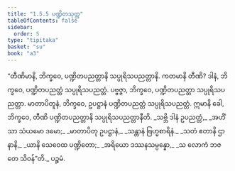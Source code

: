 ```yaml
---
title: "1.5.5 ပဏ္ဍိတသုတ္တ"
tableOfContents: false
sidebar:
  order: 5
type: "tipitaka"
basket: "su"
book: "a3"
---
```



<DynamicBreadcrumb />

<Division number="45" book="a3" e="ch" v="15" p="149">

<Paragraph number="282" book="a3">
“တီဏိမာနိ, ဘိက္ခဝေ, ပဏ္ဍိတပညတ္တာနိ သပ္ပုရိသပညတ္တာနိ. ကတမာနိ တီဏိ? ဒါနံ, ဘိက္ခဝေ, ပဏ္ဍိတပညတ္တံ သပ္ပုရိသပညတ္တံ. ပဗ္ဗဇ္ဇာ, ဘိက္ခဝေ, ပဏ္ဍိတပညတ္တာ သပ္ပုရိသပညတ္တာ. မာတာပိတူနံ, ဘိက္ခဝေ, ဥပဋ္ဌာနံ ပဏ္ဍိတပညတ္တံ သပ္ပုရိသပညတ္တံ. ဣမာနိ ခေါ, ဘိက္ခဝေ, တီဏိ ပဏ္ဍိတပညတ္တာနိ သပ္ပုရိသပညတ္တာနီတိ.
</Paragraph>

<Paragraph number="283" type="verses" book="a3">
_သဗ္ဘိ ဒါနံ ဥပညတ္တံ,_  
_အဟိံသာ သံယမော ဒမော;_  
_မာတာပိတု ဥပဋ္ဌာနံ,_  
_သန္တာနံ ဗြဟ္မစာရိနံ._  

</Paragraph>

<Paragraph number="284" type="verses" book="a3">
_သတံ ဧတာနိ ဌာနာနိ,_  
_ယာနိ သေဝေထ ပဏ္ဍိတော;_  
_အရိယော ဒဿနသမ္ပန္နော,_  
_သ လောကံ ဘဇတေ သိဝန်”တိ._  


</Paragraph>
</Division>

<Paragraph number="285" type="center" book="a3">
ပဉ္စမံ.
</Paragraph>